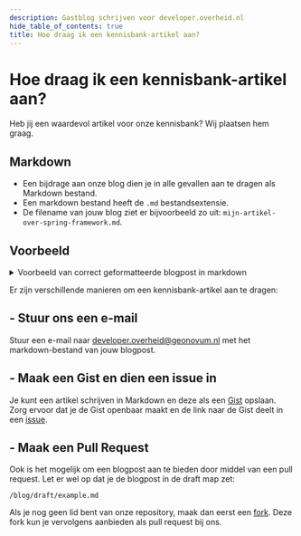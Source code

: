 ```yaml
---
description: Gastblog schrijven voor developer.overheid.nl
hide_table_of_contents: true
title: Hoe draag ik een kennisbank-artikel aan?
---
```


# Hoe draag ik een kennisbank-artikel aan?

Heb jij een waardevol artikel voor onze kennisbank? Wij plaatsen hem graag.

## Markdown

- Een bijdrage aan onze blog dien je in alle gevallen aan te dragen als Markdown
  bestand.
- Een markdown bestand heeft de `.md` bestandsextensie.
- De filename van jouw blog ziet er bijvoorbeeld zo uit:
  `mijn-artikel-over-spring-framework.md`.

## Voorbeeld

<details>
  <summary>Voorbeeld van correct geformatteerde blogpost in markdown</summary>

```md
---
tags:
  - "java"
  - "spring"
title: "Aan de slag met Java Spring Framework"
---

# Titel

Het Java Spring Framework is vooral goed in het vereenvoudigen van enterprise
Java development door dependency injection, het elimineren van boilerplate code,
en het bieden van een uitgebreid ecosysteem voor webapplicaties, microservices,
en data access. Spring Boot maakt het nog toegankelijker door automatische
configuratie en convention-over-configuration, waardoor ontwikkelaars zich
kunnen focussen op business logic in plaats van infrastructuur setup.

## Kop 2

Aan de slag.

### Kop 2.1

Lorem ipsum.
```

</details>

Er zijn verschillende manieren om een kennisbank-artikel aan te dragen:

## - Stuur ons een e-mail

Stuur een e-mail naar
[developer.overheid@geonovum.nl](mailto:developer.overheid@geonovum.nl) met het
markdown-bestand van jouw blogpost.

## - Maak een Gist en dien een issue in

Je kunt een artikel schrijven in Markdown en deze als een
[Gist](https://gist.github.com/) opslaan. Zorg ervoor dat je de Gist openbaar
maakt en de link naar de Gist deelt in een
[issue](https://github.com/developer-overheid-nl/don-site/issues/new).

## - Maak een Pull Request

Ook is het mogelijk om een blogpost aan te bieden door middel van een pull
request. Let er wel op dat je de blogpost in de draft map zet:

`/blog/draft/example.md`

Als je nog geen lid bent van onze repository, maak dan eerst een
[fork](https://github.com/developer-overheid-nl/don-site/fork). Deze fork kun je
vervolgens aanbieden als pull request bij ons.
